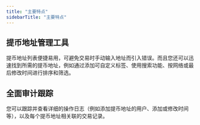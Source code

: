 ```yaml
---
title: "主要特点"
sidebarTitle: "主要特点"
---
```


## 提币地址管理工具
提币地址列表便捷易用，可避免交易时手动输入地址而引入错误。而且您还可以迅速找到所需的提币地址，例如通过添加可自定义标签、使用搜索功能、按网络或最后修改时间进行排序和筛选。

## 全面审计跟踪
您可以跟踪并查看详细的操作日志（例如添加提币地址的用户、添加或修改时间等），以及每个提币地址相关联的交易记录。